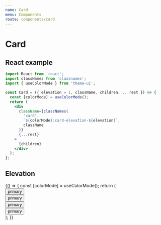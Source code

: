 ```yaml
---
name: Card
menu: Components
route: components/card
---
```


# Card


## React example

```jsx
import React from 'react';
import classNames from 'classnames';
import { useColorMode } from 'theme-ui';

const Card = ({ elevation = 1, className, children, ...rest }) => {
  const [colorMode] = useColorMode();
  return (
    <div
      className={classNames(
        'card',
        `${colorMode}:card-elevation-${elevation}`,
        className
      )}
      {...rest}
    >
      {children}
    </div>
  );
};
```

## Elevation

<Playground>
  {() => {
    const [colorMode] = useColorMode();
    return (
      <div className={`${colorMode}:bg-neutral-0 pa-8`}>
        <Card elevation={1} className="pa-8 mb-8">
          <div className="flex -mh-2">
            <div className="col-auto ph-2">
              <Button emphasis="medium">primary</Button>
            </div>
            <div className="col-auto ph-2">
              <Button emphasis="high">primary</Button>
            </div>
          </div>
        </Card>
        <Card elevation={2} className="pa-8">
          <div className="flex -mh-2">
            <div className="col-auto ph-2">
              <Button emphasis="medium">primary</Button>
            </div>
            <div className="col-auto ph-2">
              <Button emphasis="high">primary</Button>
            </div>
          </div>
        </Card>
      </div>
    );
  }}
</Playground>

